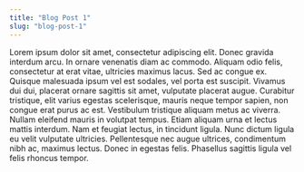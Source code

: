 ```yaml
---
title: "Blog Post 1"
slug: "blog-post-1"
---
```

Lorem ipsum dolor sit amet, consectetur adipiscing elit. Donec gravida interdum arcu. In ornare venenatis diam ac commodo. Aliquam odio felis, consectetur at erat vitae, ultricies maximus lacus. Sed ac congue ex. Quisque malesuada ipsum vel est sodales, vel porta est suscipit. Vivamus dui dui, placerat ornare sagittis sit amet, vulputate placerat augue. Curabitur tristique, elit varius egestas scelerisque, mauris neque tempor sapien, non congue erat purus ac est. Vestibulum tristique aliquam metus ac viverra. Nullam eleifend mauris in volutpat tempus. Etiam aliquam urna et lectus mattis interdum. Nam et feugiat lectus, in tincidunt ligula. Nunc dictum ligula eu velit vulputate ultricies. Pellentesque nec augue ultrices, condimentum nibh ac, maximus lectus. Donec in egestas felis. Phasellus sagittis ligula vel felis rhoncus tempor.
